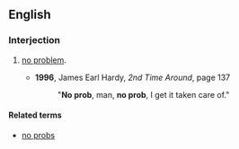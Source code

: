 ==English==
===Interjection===
{{en-intj}}

# {{slang}} [[no problem]].
#* '''1996''', James Earl Hardy, ''2nd Time Around'', page 137
#*: "'''No prob''', man, '''no prob''', I get it taken care of."

====Related terms====
* [[no probs]]